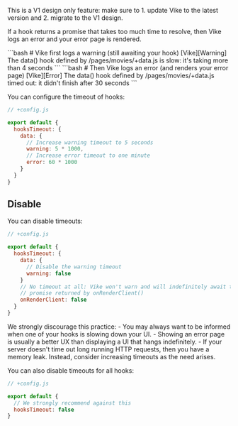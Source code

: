 
<Warning>This is a V1 design only feature: make sure to 1. update Vike to the latest version and 2. <Link href="/migration/v1-design">migrate to the V1 design</Link>.</Warning>

If a <Link href="/hooks">hook</Link> returns a promise that takes too much time to resolve, then Vike logs an error and your <Link href="/error-page">error page</Link> is rendered.

<CodeBlockTransformer lineBreak="white-space">
```bash
# Vike first logs a warning (still awaiting your hook)
[Vike][Warning] The data() hook defined by /pages/movies/+data.js is slow: it's taking more than 4 seconds
```
</CodeBlockTransformer>

<CodeBlockTransformer lineBreak="white-space">
```bash
# Then Vike logs an error (and renders your error page)
[Vike][Error] The data() hook defined by /pages/movies/+data.js timed out: it didn't finish after 30 seconds
```
</CodeBlockTransformer>

You can configure the timeout of hooks:

```js
// +config.js

export default {
  hooksTimeout: {
    data: {
      // Increase warning timeout to 5 seconds
      warning: 5 * 1000,
      // Increase error timeout to one minute
      error: 60 * 1000
    }
  }
}
```

## Disable

You can disable timeouts:

```js
// +config.js

export default {
  hooksTimeout: {
    data: {
      // Disable the warning timeout
      warning: false
    }
    // No timeout at all: Vike won't warn and will indefinitely await the
    // promise returned by onRenderClient()
    onRenderClient: false
  }
}
```

<Warning>
  We strongly discourage this practice:
   - You may always want to be informed when one of your hooks is slowing down your UI.
   - Showing an error page is usually a better UX than displaying a UI that hangs indefinitely.
   - If your server doesn't time out long running HTTP requests, then you have a memory leak.
  Instead, consider increasing timeouts as the need arises.
</Warning>

You can also disable timeouts for all hooks:

```js
// +config.js

export default {
  // We strongly recommend against this
  hooksTimeout: false
}
```
